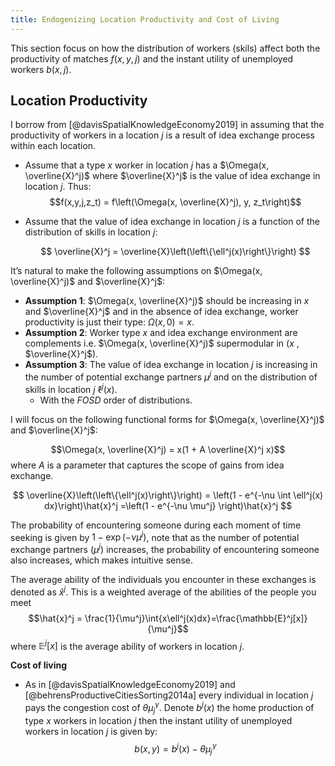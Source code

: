 ```yaml
---
title: Endogenizing Location Productivity and Cost of Living
---
```


This section focus on how the distribution of workers (skils) affect both the productivity of matches $f(x,y,j)$ and the instant utility of unemployed  workers $b(x,j)$.

## Location Productivity {#sec-agglomeration_effect}

I borrow from [@davisSpatialKnowledgeEconomy2019] in assuming that the productivity of workers in a location $j$ is a result of idea exchange process within each location.

-   Assume that a type $x$ worker in location $j$ has a $\Omega(x, \overline{X}^j)$ where $\overline{X}^j$ is the value of idea exchange in location $j$. Thus: $$f(x,y,j,z_t) = f\left(\Omega(x, \overline{X}^j), y, z_t\right)$$

-   Assume that the value of idea exchange in location $j$ is a function of the distribution of skills in location $j$:

    $$ \overline{X}^j = \overline{X}\left(\left\{\ell^j(x)\right\}\right) $$

It's natural to make the following assumptions on $\Omega(x, \overline{X}^j)$ and $\overline{X}^j$:

-   **Assumption 1**: $\Omega(x, \overline{X}^j)$ should be increasing in $x$ and $\overline{X}^j$ and in the absence of idea exchange, worker productivity is just their type: $\Omega(x, 0) = x$.
-   **Assumption 2**: Worker type $x$ and idea exchange environment are complements i.e. $\Omega(x, \overline{X}^j)$ supermodular in ($x$ , $\overline{X}^j$).
-   **Assumption 3**: The value of idea exchange in location $j$ is increasing in the number of potential exchange partners $\mu^j$ and on the distribution of skills in location $j$ $\ell^j(x)$.
    -   With the *FOSD* order of distributions.

I will focus on the following functional forms for $\Omega(x, \overline{X}^j)$ and $\overline{X}^j$:

$$\Omega(x, \overline{X}^j) = x(1 + A \overline{X}^j x)$$
where $A$ is a parameter that captures the scope of gains from idea exchange.

$$
    \overline{X}\left(\left\{\ell^j(x)\right\}\right) = \left(1 - e^{-\nu \int \ell^j(x) dx}\right)\hat{x}^j =\left(1 - e^{-\nu \mu^j} \right)\hat{x}^j
$$

The probability of encountering someone during each moment of time seeking is given by $1 - \exp(-ν \mu^j)$, note that as the number of potential exchange partners ($\mu^j$) increases, the probability of encountering someone also increases, which makes intuitive sense.

The average ability of the individuals you encounter in these exchanges is denoted as $\hat{x}^j$. This is a weighted average of the abilities of the people you meet $$\hat{x}^j = \frac{1}{\mu^j}\int{x\ell^j(x)dx}=\frac{\mathbb{E}^j[x]}{\mu^j}$$ where $\mathbb{E}^j[x]$ is the average ability of workers in location $j$.

**Cost of living**

-   As in [@davisSpatialKnowledgeEconomy2019] and [@behrensProductiveCitiesSorting2014a] every individual in location $j$ pays the congestion cost of $\theta\mu_j^{\gamma}$. Denote $b^j(x)$ the home production of type $x$ workers in location $j$ then the instant utility of unemployed workers in location $j$ is given by:
$$b(x,y) = b^j(x) - \theta\mu_j^{\gamma}$$
